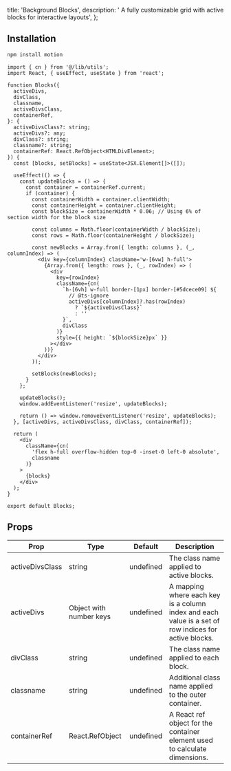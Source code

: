   title: 'Background Blocks',
  description:
    ' A fully customizable grid with active blocks for interactive layouts',
};

<ComponentCodePreview name='bg-blocks-one' hasReTrigger isFitheight />

## Installation

```bash
npm install motion
```

```tsx beam.tsx
import { cn } from '@/lib/utils';
import React, { useEffect, useState } from 'react';

function Blocks({
  activeDivs,
  divClass,
  classname,
  activeDivsClass,
  containerRef,
}: {
  activeDivsClass?: string;
  activeDivs?: any;
  divClass?: string;
  classname?: string;
  containerRef: React.RefObject<HTMLDivElement>;
}) {
  const [blocks, setBlocks] = useState<JSX.Element[]>([]);

  useEffect(() => {
    const updateBlocks = () => {
      const container = containerRef.current;
      if (container) {
        const containerWidth = container.clientWidth;
        const containerHeight = container.clientHeight;
        const blockSize = containerWidth * 0.06; // Using 6% of section width for the block size

        const columns = Math.floor(containerWidth / blockSize);
        const rows = Math.floor(containerHeight / blockSize);

        const newBlocks = Array.from({ length: columns }, (_, columnIndex) => (
          <div key={columnIndex} className='w-[6vw] h-full'>
            {Array.from({ length: rows }, (_, rowIndex) => (
              <div
                key={rowIndex}
                className={cn(
                  `h-[6vh] w-full border-[1px] border-[#5dcece09] ${
                    // @ts-ignore
                    activeDivs[columnIndex]?.has(rowIndex)
                      ? `${activeDivsClass}`
                      : ''
                  }`,
                  divClass
                )}
                style={{ height: `${blockSize}px` }}
              ></div>
            ))}
          </div>
        ));

        setBlocks(newBlocks);
      }
    };

    updateBlocks();
    window.addEventListener('resize', updateBlocks);

    return () => window.removeEventListener('resize', updateBlocks);
  }, [activeDivs, activeDivsClass, divClass, containerRef]);

  return (
    <div
      className={cn(
        'flex h-full overflow-hidden top-0 -inset-0 left-0 absolute',
        classname
      )}
    >
      {blocks}
    </div>
  );
}

export default Blocks;
```

## Props

| Prop            | Type                    | Default   | Description                                                                                          |
| --------------- | ----------------------- | --------- | ---------------------------------------------------------------------------------------------------- |
| activeDivsClass | string                  | undefined | The class name applied to active blocks.                                                             |
| activeDivs      | Object with number keys | undefined | A mapping where each key is a column index and each value is a set of row indices for active blocks. |
| divClass        | string                  | undefined | The class name applied to each block.                                                                |
| classname       | string                  | undefined | Additional class name applied to the outer container.                                                |
| containerRef    | React.RefObject         | undefined | A React ref object for the container element used to calculate dimensions.                           |
